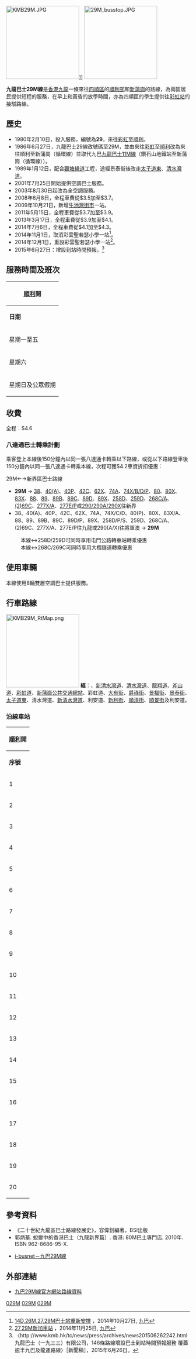 {{公共汽車路線基礎資訊
|路線名稱             = 九龍巴士29M線
|外文名稱             = KMB Route 29M
|代表圖像             = ATSE29 KMB 29M 11-08-2021.jpg
|代表圖像二         = 
|經營者               = 九龍巴士
|起點站               = [[順利邨|順利]]
|途經地點             = [[四順|四順]]、[[彩雲邨|彩雲邨]]、[[坪石邨|坪石邨]]、[[彩虹邨|彩虹邨]]
|終點站               = [[新蒲崗|新蒲崗]]（循環點）
|路線性質             = 循環線
|全程行駛里程         = 10公里
|全程行車時間         = 52分鐘
|服務時間             = 05:50-00:00
|起點站服務時間       = 
|終點站服務時間       = 
|班次頻率             = 星期一至五：6-20分<BR>星期六、日及公眾假期：7-20分
|全程收費             = $4.6
|服務時間以外替代路線 =[[九龍巴士3M線|九巴3M]]、[[九龍巴士23M線|23M]]、[[九龍巴士26M線|26M]]等多條路線
|主要競爭交通         = [[九龍區專線小巴54M線|九龍小巴54M線]]<br>[[新巴797線|新巴797線]]（部分區間）
|}}
[[File:KMB29M.JPG|200px]]]]
[[File:29M_busstop.JPG|200px]]

'''九龍巴士29M線'''是[[香港|香港]][[九龍|九龍]]一條來往[[四順區|四順區]]的[[順利邨|順利邨]]和[[新蒲崗|新蒲崗]]的路線，為兩區居民提供短程的服務，在早上和黃昏的放學時間，亦為四順區的學生提供往[[彩虹站|彩虹站]]的接駁路線。

==歷史==
*1980年2月10日，投入服務，編號為'''29'''，來往[[彩虹巴士總站|彩虹]]至[[順利巴士總站|順利]]。
*1986年6月27日，九龍巴士29線改號碼至29M，並由來往[[彩虹巴士總站|彩虹]]至[[順利巴士總站|順利]]改為來往順利至新蒲崗（循環線）並取代九巴[[九龍巴士11M線|九龍巴士11M線]]（鑽石山地鐵站至新蒲崗（循環線））。
*1989年1月12日，配合[[觀塘繞道|觀塘繞道]]工程，途經景泰街後改走[[太子道東|太子道東]]、[[清水灣道|清水灣道]]。
*2001年7月25日開始提供空調巴士服務。
*2003年8月30日起改為全空調服務。
*2008年6月8日，全程車費從$3.5加至$3.7。
*2009年10月21日，新增[[牛池灣市政大廈|牛池灣街市]]一站。
*2011年5月15日，全程車費從$3.7加至$3.9。
*2013年3月17日，全程車費從$3.9加至$4.1。
*2014年7月6日，全程車費從$4.1加至$4.3。
*2014年11月1日，取消彩雲聖若瑟小學一站<ref>[http://kmb.hk/tc/news/realtimenews.html?page=1414118645_6577_0.jpg 14D,26M,27,29M巴士站重新安排] {{Wayback|url=http://kmb.hk/tc/news/realtimenews.html?page=1414118645_6577_0.jpg |date=20141219214219 }}，2014年10月27日, [[九巴|九巴]]</ref>。
*2014年12月1日，重設彩雲聖若瑟小學一站<ref>[http://www.kmb.com.hk/tc/news/realtimenews.html?page=1416793131_2597_0.jpg 27,29M新加車站] {{Wayback|url=http://www.kmb.com.hk/tc/news/realtimenews.html?page=1416793131_2597_0.jpg |date=20141206164438 }}，2014年11月25日, [[九巴|九巴]]</ref>。
*2015年6月27日：增設到站時間預報。<ref>〈http://www.kmb.hk/tc/news/press/archives/news201506262242.html {{Wayback|url=http://www.kmb.hk/tc/news/press/archives/news201506262242.html |date=20201106000042 }} 九龍巴士（一九三三）有限公司，146條路線增設巴士到站時間預報服務 覆蓋逾半九巴及龍運路線〉［新聞稿］，2015年6月26日。</ref>

==服務時間及班次==
{|class="wikitable" style="text-align: center"
!colspan=3|[[順利邨|順利]]開
|-
!'''日期'''!!'''服務時間'''!!'''班次（分鐘）'''
|-
|rowspan=12|星期一至五||05:50-06:26||12
|- 
|06:26-06:56||10
|-
|06:56-09:54||7/8
|-
|09:54-10:30||9
|-
|10:30-11:00||10
|-
|11:00-11:27||9
|-
|11:27-17:02||7/8
|-
|17:02-18:24||6/7
|-
|18:24-19:58||7/8
|-
|19:58-22:34||12
|-
|22:34-23:00||13
|-
|23:00-00:00||20
|-
|rowspan=6|星期六||05:50-06:50||15
|-
|06:50-07:54||8
|-
|07:54-09:11||7
|-
|09:11-21:00||8/9
|-
|21:00-23:00||12
|-
|23:00-00:00||20
|-
|rowspan=8|星期日及公眾假期||05:50-06:50||15
|-
|06:50-08:50||12
|-
|08:50-10:00||10
|-
|10:00-18:05||7-9
|-
|18:05-21:15||10
|-
|21:15-21:48||11
|-
|21:48-23:00||12
|-
|23:00-00:00||20
|}

==收費==
全程：$4.6
{{fare-remarks|KMB|fcs=Y}}

===八達通巴士轉乘計劃===
乘客登上本線後150分鐘內以同一張八達通卡轉乘以下路線，或從以下路線登車後150分鐘內以同一張八達通卡轉乘本線，次程可獲$4.2車資折扣優惠：

;29M←→新界區巴士路線
*'''29M''' → [[九龍巴士38線|38]]、[[九龍巴士40線|40(A)]]、[[九龍巴士40P線|40P]]、[[九龍巴士42C線|42C]]、[[九龍巴士62X線|62X]]、[[九龍巴士74A線|74A]]、[[九龍巴士74X線|74X/B/D/P]]、[[九龍巴士80線|80]]、[[九龍巴士80X線|80X]]、[[九龍巴士83X線|83X]]、[[九龍巴士88線|88]]、[[九龍巴士89線|89]]、[[九龍巴士89B線|89B]]、[[九龍巴士89C線|89C]]、[[九龍巴士89D線|89D]]、[[九龍巴士89X線|89X]]、[[九龍巴士258D線|258D]]、[[九龍巴士259D線|259D]]、[[九龍巴士268C線|268C/A]]、[[九龍巴士269C線|(2)69C]]、[[九龍巴士277X線|277X/A]]、[[九龍巴士277E線|277E/P]]或[[九龍巴士290線|290/290A]][[九龍巴士290線|/290X]]往新界
*38、40(A)、40P、42C、62X、74A、74X/C/D、80(P)、80X、83X/A、88、89、89B、89C、89D/P、89X、258D/P/S、259D、268C/A、(2)69C、277X/A、277E/P往九龍或290(A/X)往將軍澳 → '''29M'''
:本線↔258D/259D可同時享用屯門公路轉車站轉乘優惠
:本線↔268C/269C可同時享用大欖隧道轉乘優惠
{{龍運機場巴士及九巴轉乘計劃}}

==使用車輛==
本線使用8輛雙層空調巴士提供服務。

==行車路線==
[[File:KMB29M_RtMap.png|200px]]
'''經'''：{{tsl|zh-yue|利安道|利安道}}、[[新清水灣道|新清水灣道]]、[[清水灣道|清水灣道]]、[[龍翔道|龍翔道]]、[[斧山道|斧山道]]、[[彩虹道|彩虹道]]、[[新蒲崗公共交通總站|新蒲崗公共交通總站]]、彩虹道、[[大有街|大有街]]、[[爵祿街|爵祿街]]、[[景福街|景福街]]、[[景泰街|景泰街]]、[[太子道東|太子道東]]、清水灣道、[[新清水灣道|新清水灣道]]、利安道、[[新利街|新利街]]、[[順清街|順清街]]、[[順景街|順景街]]及利安道。

===沿線車站===
{|class="wikitable" style="text-align: center"
!colspan=3|[[順利邨|順利]]開
|-
!'''序號'''!!'''車站名稱'''!!'''位置'''
|-
|1||colspan=2|[[順利巴士總站|順利巴士總站]]
|-
|2||[[順利邨|順利邨]]利-{恒}-樓||rowspan=2|{{tsl|zh-yue|利安道|利安道}}
|-
|3||[[香港消防局列表#九龍中區|順利消防局]]
|-
|4||[[彩雲邨|彩雲邨]]白虹樓||[[新清水灣道|新清水灣道]]
|-
|5||[[彩虹站|彩虹站]]||[[坪石公共運輸交匯處|坪石公共運輸交匯處]]
|-
|6||[[彩虹邨|彩虹邨]]紅萼樓||[[龍翔道|龍翔道]]
|-
|7||[[四美街|四美街]]||[[新蒲崗公共交通總站|新蒲崗公共交通總站]]
|-
|8||colspan=2|[[大有街|大有街]]
|-
|9||colspan=2|爵祿街
|-
|10||景泰街||rowspan=2|[[太子道東|太子道東]]
|-
|11||彩虹邨
|-
|12||[[牛池灣街市|牛池灣街市]]||rowspan=2|[[清水灣道|清水灣道]]
|-
|13||{{tsl|zh-yue|彩雲聖若瑟小學|彩雲聖若瑟小學}}
|-
|14||彩雲邨白虹樓||rowspan=2|新清水灣道
|-
|15||{{tsl|zh-yue|中華基督教會基順學校|基順學校}}
|-
|16||順利消防局||rowspan=2|利安道
|-
|17||順利邨利-{恒}-樓
|-
|18||順利邨利康樓||順清街
|-
|19||順利邨利富樓||利安道
|-
|20||colspan=2|順利巴士總站
|}

==參考資料==
*《二十世紀九龍區巴士路線發展史》，容偉釗編著，BSI出版
*郭炳華. 蛻變中的香港巴士（九龍新界篇）. 香港: 80M巴士專門店. 2010年. ISBN 962-8686-95-X.

*[http://www.i-busnet.com/busroute/kmb/kmbr29m.php i-busnet－九巴29M線] {{Wayback|url=http://www.i-busnet.com/busroute/kmb/kmbr29m.php |date=20201130080133 }}
<references />

==外部連結==
{{commonscat|KMB Route 29M}}
*[http://www.kmb.hk/chinese.php?page=search&prog=route_no.php&route_no=29M 九巴29M線官方網站路線資料] {{Wayback|url=http://www.kmb.hk/chinese.php?page=search&prog=route_no.php&route_no=29M |date=20060427053415 }}

{{觀塘區巴士路線列表}}{{黃大仙區巴士路線列表}}

[[Category:九龍巴士路線|029M]]
[[Category:黃大仙區巴士路線|029M]]
[[Category:觀塘區巴士路線|029M]]